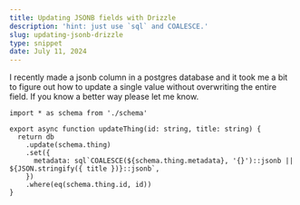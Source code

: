```yaml
---
title: Updating JSONB fields with Drizzle
description: 'hint: just use `sql` and COALESCE.'
slug: updating-jsonb-drizzle
type: snippet
date: July 11, 2024
---
```


I recently made a jsonb column in a postgres database and it took me a bit
to figure out how to update a single value without overwriting the entire
field. If you know a better way please let me know.

```tsx
import * as schema from './schema'

export async function updateThing(id: string, title: string) {
  return db
    .update(schema.thing)
    .set({
      metadata: sql`COALESCE(${schema.thing.metadata}, '{}')::jsonb || ${JSON.stringify({ title })}::jsonb`,
    })
    .where(eq(schema.thing.id, id))
}
```
